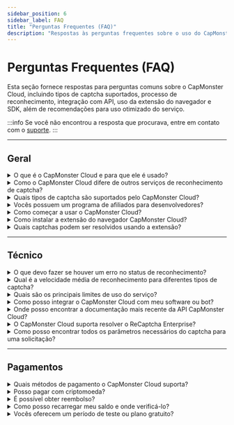 ```yaml
---
sidebar_position: 6
sidebar_label: FAQ
title: "Perguntas Frequentes (FAQ)"
description: "Respostas às perguntas frequentes sobre o uso do CapMonster Cloud."
---
```


# Perguntas Frequentes (FAQ)

Esta seção fornece respostas para perguntas comuns sobre o CapMonster Cloud, incluindo tipos de captcha suportados, processo de reconhecimento, integração com API, uso da extensão do navegador e SDK, além de recomendações para uso otimizado do serviço.

:::info
Se você não encontrou a resposta que procurava, entre em contato com o [suporte](https://helpdesk.zennolab.com/conversation/new).
:::

---

## Geral

<details>
  <summary>O que é o CapMonster Cloud e para que ele é usado?</summary>
  <div style={{ fontWeight: 'normal' }}>
    <p>
      <strong>CapMonster Cloud</strong> é um serviço em nuvem que ajuda a reconhecer automaticamente vários tipos de captcha:  
      reCaptcha V2, reCaptcha V3, reCaptcha v2 Enterprise, GeeTest, Amazon (AWS WAF), Cloudflare Turnstile, Cloudflare Challenge, e outros.
    </p>
  </div>
</details>

<details>
  <summary>Como o CapMonster Cloud difere de outros serviços de reconhecimento de captcha?</summary>
  <div style={{ fontWeight: 'normal' }}>
    <p><strong>Vantagens do CapMonster Cloud:</strong></p>
    <ul style={{ color: 'black' }}>
      <li><strong>Confiabilidade e escalabilidade:</strong> o sistema funciona de forma estável sob qualquer carga, lida com grandes volumes de tarefas e escala conforme o crescimento do projeto.</li>
      <li><strong>Proxies integrados:</strong> na maioria dos casos, você não precisará conectar seus próprios proxies.</li>
      <li><strong>Sem necessidade de instalar software:</strong> tudo que você precisa é de acesso à internet e sua chave API.</li>
      <li><strong>Suporte a todos os principais tipos de captcha:</strong> desde os populares até os raros e não padronizados.</li>
      <li><strong>Política de preços flexível e transparente:</strong> adequada tanto para pequenas empresas quanto para projetos de grande escala.</li>
    </ul>
  </div>
</details>

<details>
  <summary>Quais tipos de captcha são suportados pelo CapMonster Cloud?</summary>
  <div style={{ fontWeight: 'normal' }}>
    <p>Suportados:</p>
    <ul style={{ color: 'black' }}>
      <li>reCaptcha V2, reCaptcha V3, reCaptcha Enterprise V2</li>
      <li>GeeTest</li>
      <li>DataDome</li>
      <li>Amazon (AWS WAF)</li>
      <li>Cloudflare Turnstile/Challenge</li>
      <li>Imperva (Incapsula)</li>
      <li>Captcha de texto (ImageToTextTask), captchas complexos de imagem (BLS, Shein, etc.)</li>
      <li>Basilisk, TenDl, Prosopo, Binance, Temu</li>
      <li>Yidun (NECaptcha)</li>
      <li>MTCaptcha</li>
      <li>Altcha</li>
    </ul>
  </div>
</details>

<details>
  <summary>Vocês possuem um programa de afiliados para desenvolvedores?</summary>
  <div style={{ fontWeight: 'normal' }}>
    <p>Sim, o programa de afiliados permite ganhar até <strong>30%</strong> dos gastos dos usuários na resolução de captchas.</p>
  </div>
</details>

<details>
  <summary>Como começar a usar o CapMonster Cloud?</summary>
  <div style={{ fontWeight: 'normal' }}>
    <ol style={{ color: 'black' }}>
      <li>Registre-se no <a href="https://dash.capmonster.cloud/?culture=pt" target="_blank" rel="noopener noreferrer">site</a>.</li>
      <li>Recarregue o saldo.</li>
      <li>Use sua <strong>chave de API</strong> para integrar com seu projeto.</li>
    </ol>
    <p>Você também pode baixar a <a href="https://capmonster.cloud/pt-BR/browser-extension-captcha" target="_blank" rel="noopener noreferrer">extensão do navegador CapMonster Cloud</a>.</p>
  </div>
</details>

<details>
  <summary>Como instalar a extensão do navegador CapMonster Cloud?</summary>
  <div style={{ fontWeight: 'normal' }}>
    <ol style={{ color: 'black' }}>
      <li>Baixe a extensão para <a href="https://chrome.google.com/webstore/detail/capmonster-cloud-%E2%80%94-automa/pabjfbciaedomjjfelfafejkppknjleh?hl=pt-BR" target="_blank" rel="noopener noreferrer">Chrome</a> ou <a href="https://addons.mozilla.org/pt-BR/firefox/addon/capmonster-cloud/" target="_blank" rel="noopener noreferrer">Firefox</a>.</li>
      <li>Ative a extensão, insira sua <strong>chave de API</strong> e certifique-se de que há saldo suficiente.</li>
      <li>Configure e comece a reconhecer captchas.</li>
    </ol>
    <p>Para mais detalhes, consulte a seção <a href="https://docs.capmonster.cloud/pt-br/docs/extension" target="_blank" rel="noopener noreferrer">Extensão</a> da documentação.</p>
  </div>
</details>

<details>
  <summary>Quais captchas podem ser resolvidos usando a extensão?</summary>
  <div style={{ fontWeight: 'normal' }}>
    <ul style={{ color: 'black' }}>
      <li>ReCaptcha V2, ReCaptcha V3, ReCaptcha Enterprise V2</li>
      <li>GeeTest</li>
      <li>Cloudflare Turnstile / Challenge</li>
      <li>Captcha de texto (ImageToTextTask)</li>
      <li>Binance Captcha</li>
      <li>BLS Captcha</li>
    </ul>
  </div>
</details>

<hr/>

## Técnico

<details>
  <summary>O que devo fazer se houver um erro no status de reconhecimento?</summary>
  <div style={{ fontWeight: 'normal' }}>
    <p>Exemplos de erros:</p>
    <ul style={{ color: 'black' }}>
      <li><strong>ERROR_KEY_DOES_NOT_EXIST</strong> — Chave de API inválida ou inexistente. Verifique se está correta.</li>
      <li><strong>ERROR_ZERO_BALANCE</strong> — O saldo é zero. Recarregue para continuar.</li>
      <li><strong>ERROR_CAPTCHA_UNSOLVABLE</strong> — A solicitação pode estar incorreta, o tipo de captcha pode não ser suportado ou o captcha está corrompido/defeituoso. Recomendamos verificar os parâmetros e confirmar que o tipo de captcha é suportado pelo CapMonster Cloud.</li>
    </ul>
    <p>Consulte a <a href="https://docs.capmonster.cloud/pt-br/docs/api/api-errors" target="_blank" rel="noopener noreferrer">documentação de erros</a> ou entre em contato com o suporte.</p>
  </div>
</details>

<details>
  <summary>Qual é a velocidade média de reconhecimento para diferentes tipos de captcha?</summary>
  <div style={{ fontWeight: 'normal' }}>
    <p>Em média, entre <strong>1 e 30 segundos</strong>, dependendo do tipo de captcha.</p>
  </div>
</details>

<details>
  <summary>Quais são os principais limites de uso do serviço?</summary>
  <div style={{ fontWeight: 'normal' }}>
    <p>
      Existe um limite de <strong>120 solicitações por tarefa</strong> para obter um resultado. Isso significa que, após criar uma tarefa pelo método <code>createTask</code>, você pode verificar periodicamente seu status usando <code>getTaskResult</code>, mas recomenda-se fazer isso em intervalos de no mínimo uma solicitação a cada 2–5 segundos.
    </p>
  </div>
</details>

<details>
  <summary>Como posso integrar o CapMonster Cloud com meu software ou bot?</summary>
  <div style={{ fontWeight: 'normal' }}>
    <p>Use sua <strong>chave de API</strong> para conectar. Também estão disponíveis <a href="http://docs.capmonster.cloud/pt-br/docs/getting-start/#exemplos-de-c%C3%B3digo" target="_blank" rel="noopener noreferrer">bibliotecas</a> para integrar a API do CapMonster Cloud ao seu código.</p>
  </div>
</details>

<details>
  <summary>Onde posso encontrar a documentação mais recente da API CapMonster Cloud?</summary>
  <div style={{ fontWeight: 'normal' }}>
    <p>Na seção <a href="https://docs.capmonster.cloud/pt-br/docs/category/api" target="_blank" rel="noopener noreferrer">API</a> do site.</p>
  </div>
</details>

<details>
  <summary>O CapMonster Cloud suporta resolver o ReCaptcha Enterprise?</summary>
  <div style={{ fontWeight: 'normal' }}>
    <p>O serviço suporta <strong>ReCaptcha v2/v3</strong> e <strong>ReCaptcha Enterprise V2</strong> comuns.</p>
  </div>
</details>

<details>
  <summary>Como posso encontrar todos os parâmetros necessários do captcha para uma solicitação?</summary>
  <div style={{ fontWeight: 'normal' }}>
    <p>Os parâmetros podem ser obtidos através de:</p>
    <ul style={{ color: 'black' }}>
      <li><strong>Ferramentas de desenvolvedor</strong> do navegador.</li>
      <li><strong>Scripts de parsing</strong> (consulte a seção de tipos de captcha em <em>"Como encontrar todos os parâmetros necessários para criar uma tarefa"</em>).</li>
      <li><strong>Extensão CapMonster Cloud</strong> — fornece todos os parâmetros necessários para vários tipos de captchas (consulte a seção <a href="https://docs.capmonster.cloud/pt-br/docs/extension/extension-main#mapeamento-de-par%C3%A2metros-de-captcha" target="_blank" rel="noopener noreferrer">"Mapeamento de Parâmetros"</a> para detalhes).</li>
    </ul>
  </div>
</details>

<hr/>

## Pagamentos

<details>
  <summary>Quais métodos de pagamento o CapMonster Cloud suporta?</summary>
  <div style={{ fontWeight: 'normal' }}>
    <ul style={{ color: 'black' }}>
      <li>Cartões de crédito</li>
      <li>Criptomoedas</li>
      <li>Outros métodos populares</li>
    </ul>
    <p>(Veja detalhes na seção <a href="https://dash.capmonster.cloud/SelectPaymentType" target="_blank" rel="noopener noreferrer">Pagamentos</a>).</p>
  </div>
</details>

<details>
  <summary>Posso pagar com criptomoeda?</summary>
  <div style={{ fontWeight: 'normal' }}>
    <p>Sim, pagamentos com criptomoedas são suportados.</p>
  </div>
</details>

<details>
  <summary>É possível obter reembolso?</summary>
  <div style={{ fontWeight: 'normal' }}>
    <p>Sim, é possível solicitar reembolso em até <strong>3 dias</strong> após a compra, se o serviço não atender às suas necessidades.</p>
  </div>
</details>

<details>
  <summary>Como posso recarregar meu saldo e onde verificá-lo?</summary>
  <div style={{ fontWeight: 'normal' }}>
    <p>Você pode recarregar seu saldo no <a href="https://capmonster.cloud/Dashboard" target="_blank" rel="noopener noreferrer">painel da conta</a>, onde também é exibido o saldo atual.</p>
  </div>
</details>

<details>
  <summary>Vocês oferecem um período de teste ou plano gratuito?</summary>
  <div style={{ fontWeight: 'normal' }}>
    <p>Sim, um saldo de teste de <strong>$0,1</strong> é fornecido mediante solicitação ao suporte. Usuários do ZennoPoster também recebem um bônus de 5.000 captchas gratuitos para testar o serviço.</p>
  </div>
</details>
